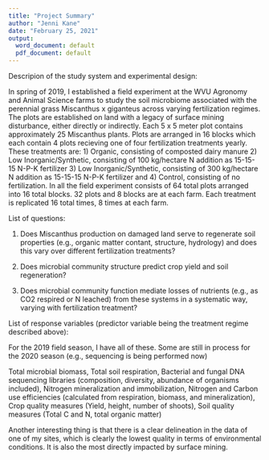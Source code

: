 ---
title: "Project Summary"
author: "Jenni Kane"
date: "February 25, 2021"
output:
  word_document: default
  pdf_document: default
---

Descripion of the study system and experimental design:

In spring of 2019, I established a field experiment at the WVU Agronomy and Animal Science farms to study the soil microbiome associated with the perennial grass Miscanthus x giganteus across varying fertilization regimes. The plots are established on land with a legacy of surface mining disturbance, either directly or indirectly. Each 5 x 5 meter plot contains approximately 25 Miscanthus plants. Plots are arranged in 16 blocks which each contain 4 plots recieving one of four fertilization treatments yearly. These treatments are: 1) Organic, consisting of composted dairy manure 2) Low Inorganic/Synthetic, consisting of 100 kg/hectare N addition as 15-15-15 N-P-K fertilizer 3) Low Inorganic/Synthetic, consisting of 300 kg/hectare N addition as 15-15-15 N-P-K fertilizer and 4) Control, consisting of no fertilization. In all the field experiment consists of 64 total plots arranged into 16 total blocks. 32 plots and 8 blocks are at each farm. Each treatment is replicated 16 total times, 8 times at each farm. 

List of questions: 

1) Does Miscanthus production on damaged land serve to regenerate soil properties (e.g., organic matter contant, structure, hydrology) and does this vary over different fertilization treatments?

2) Does microbial community structure predict crop yield and soil regeneration?

3) Does microbial community function mediate losses of nutrients (e.g., as CO2 respired or N leached) from these systems in a systematic way, varying with fertilization treatment?

List of response variables (predictor variable being the treatment regime described above):

For the 2019 field season, I have all of these. Some are still in process for the 2020 season (e.g., sequencing is being performed now)

  Total microbial biomass, 
  Total soil respiration,
  Bacterial and fungal DNA sequencing libraries (composition, diversity, abundance of organisms included),
  Nitrogen mineralization and immobilization, 
  Nitrogen and Carbon use efficiencies (calculated from respiration, biomass, and mineralization),
  Crop quality measures (Yield, height, number of shoots),
  Soil quality measures (Total C and N, total organic matter)


Another interesting thing is that there is a clear delineation in the data of one of my sites, which is clearly the lowest quality in terms of environmental conditions. It is also the most directly impacted by surface mining. 